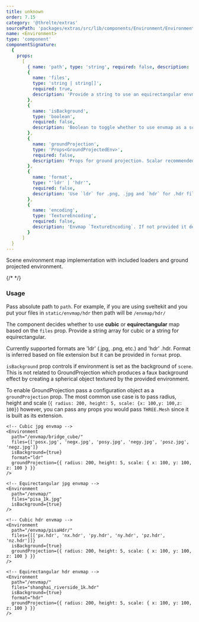 ```yaml
---
title: unknown
order: 7.15
category: '@threlte/extras'
sourcePath: 'packages/extras/src/lib/components/Environment/Environment.svelte'
name: <Environment>
type: 'component'
componentSignature:
  {
    props:
      [
        { name: 'path', type: 'string', required: false, description: 'Defaults to "/"' },
        {
          name: 'files',
          type: 'string | string[]',
          required: true,
          description: 'Provide a string to use an equirectangular envmap and a string array to use a cubic envmap'
        },
        {
          name: 'isBackground',
          type: 'boolean',
          required: false,
          description: 'Boolean to toggle whether to use envmap as a scene background.'
        },
        {
          name: 'groundProjection',
          type: 'Props<GroundProjectedEnv>',
          required: false,
          description: 'Props for ground projection. Scalar recommended to 100. Depending on envmap and project requirements, good starting point is radius: 200, height: 5.'
        },
        {
          name: 'format',
          type: "'ldr' | 'hdr'",
          required: false,
          description: 'Use `ldr` for .png, .jpg and `hdr` for .hdr file formats'
        },
        {
          name: 'encoding',
          type: 'TextureEncoding',
          required: false,
          description: 'Envmap `TextureEncoding`. If not provided it defaults to `sRGBEncoding` for cubemap and `LinearEncoding` for equirectangular'
        }
      ]
  }
---
```


Scene environment map implementation with included loaders and ground projected environment.

{/* <Example path="extras/environment" /> */}

### Usage

Pass absolute path to `path`. For example, if you are using sveltekit and you put your files in `static/envmap/hdr` then path will be `/envmap/hdr/`

The component decides whether to use **cubic** or **equirectangular** map based on the `files` prop. Provide a string array for cubic or a string for equirectangular.

Currently supported formats are 'ldr' (.jpg, .png, etc.) and 'hdr' .hdr. Format is inferred based on file extension but it can be provided in `format` prop.

`isBackground` prop controls if environment is set as the background of `scene`. This is not related to GroundProjection which produces a faux background effect by creating a spherical object textured by the provided environment.

To enable GroundProjection pass a configuration object as a `groundProjection` prop. The most common use case is to pass radius, height and scale (`{ radius: 200, height: 5, scale: {x: 100,y: 100,z: 100}`) however, you can pass any props you would pass `THREE.Mesh` since it is built as its extension.

```svelte
<!-- Cubic jpg envmap -->
<Environment
  path="/envmap/bridge_cube/"
  files={['posx.jpg', 'negx.jpg', 'posy.jpg', 'negy.jpg', 'posz.jpg', 'negz.jpg']}
  isBackground={true}
  format="ldr"
  groundProjection={{ radius: 200, height: 5, scale: { x: 100, y: 100, z: 100 } }}
/>

<!-- Equirectangular jpg envmap -->
<Environment
  path="/envmap/"
  files="pisa_1k.jpg"
  isBackground={true}
/>

<!-- Cubic hdr envmap -->
<Environment
  path="/envmap/pisaHdr/"
  files={[['px.hdr', 'nx.hdr', 'py.hdr', 'ny.hdr', 'pz.hdr', 'nz.hdr']]}
  isBackground={true}
  groundProjection={{ radius: 200, height: 5, scale: { x: 100, y: 100, z: 100 } }}
/>

<!-- Equirectangular hdr envmap -->
<Environment
  path="/envmap/"
  files="shanghai_riverside_1k.hdr"
  isBackground={true}
  format="hdr"
  groundProjection={{ radius: 200, height: 5, scale: { x: 100, y: 100, z: 100 } }}
/>
```
